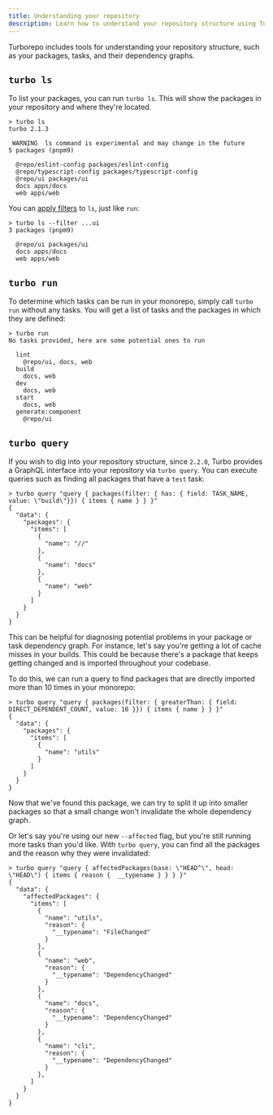 ```yaml
---
title: Understanding your repository
description: Learn how to understand your repository structure using Turborepo.
---
```


Turborepo includes tools for understanding your repository structure, such as your packages, tasks,
and their dependency graphs.

## `turbo ls`

To list your packages, you can run `turbo ls`. This will show the packages in your repository and where they're located.

```
> turbo ls
turbo 2.1.3

 WARNING  ls command is experimental and may change in the future
5 packages (pnpm9)

  @repo/eslint-config packages/eslint-config
  @repo/typescript-config packages/typescript-config
  @repo/ui packages/ui
  docs apps/docs
  web apps/web
```

You can [apply filters](/repo/docs/crafting-your-repository/running-tasks#using-filters) to `ls`, just like `run`:

```
> turbo ls --filter ...ui
3 packages (pnpm9)

  @repo/ui packages/ui
  docs apps/docs
  web apps/web
```

## `turbo run`

To determine which tasks can be run in your monorepo, simply call `turbo run` without any tasks. You will get a list of
tasks and the packages in which they are defined:

```
> turbo run
No tasks provided, here are some potential ones to run

  lint
    @repo/ui, docs, web
  build
    docs, web
  dev
    docs, web
  start
    docs, web
  generate:component
    @repo/ui
```

## `turbo query`

If you wish to dig into your repository structure, since `2.2.0`, Turbo provides a GraphQL interface into your repository
via `turbo query`. You can execute queries such as finding all packages that have a `test` task:

```
> turbo query "query { packages(filter: { has: { field: TASK_NAME, value: \"build\"}}) { items { name } } }"
{
  "data": {
    "packages": {
      "items": [
        {
          "name": "//"
        },
        {
          "name": "docs"
        },
        {
          "name": "web"
        }
      ]
    }
  }
}
```

This can be helpful for diagnosing potential problems in your package or task dependency graph. For instance, let's say
you're getting a lot of cache misses in your builds. This could be because there's a package that keeps getting changed
and is imported throughout your codebase.

To do this, we can run a query to find packages that are directly imported more than 10 times in your monorepo:

```
> turbo query "query { packages(filter: { greaterThan: { field: DIRECT_DEPENDENT_COUNT, value: 10 }}) { items { name } } }"
{
  "data": {
    "packages": {
      "items": [
        {
          "name": "utils"
        }
      ]
    }
  }
}
```

Now that we've found this package, we can try to split it up into smaller packages so that a small change won't
invalidate the whole dependency graph.

Or let's say you're using our new `--affected` flag, but you're still running more tasks than you'd like.
With `turbo query`, you can find all the packages and the reason why they were invalidated:

```
> turbo query "query { affectedPackages(base: \"HEAD^\", head: \"HEAD\") { items { reason {  __typename } } } }"
{
  "data": {
    "affectedPackages": {
      "items": [
        {
          "name": "utils",
          "reason": {
            "__typename": "FileChanged"
          }
        },
        {
          "name": "web",
          "reason": {
            "__typename": "DependencyChanged"
          }
        },
        {
          "name": "docs",
          "reason": {
            "__typename": "DependencyChanged"
          }
        },
        {
          "name": "cli",
          "reason": {
            "__typename": "DependencyChanged"
          }
        },
      ]
    }
  }
}
```
